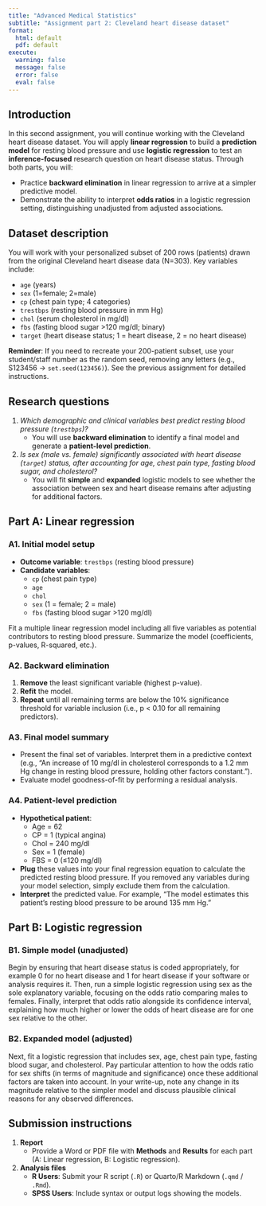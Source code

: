 ```yaml
---
title: "Advanced Medical Statistics"
subtitle: "Assignment part 2: Cleveland heart disease dataset"
format:
  html: default
  pdf: default
execute:
  warning: false
  message: false
  error: false
  eval: false
---
```


## Introduction

In this second assignment, you will continue working with the Cleveland heart disease dataset. You will apply **linear regression** to build a **prediction model** for resting blood pressure and use **logistic regression** to test an **inference-focused** research question on heart disease status. Through both parts, you will:

- Practice **backward elimination** in linear regression to arrive at a simpler predictive model.
- Demonstrate the ability to interpret **odds ratios** in a logistic regression setting, distinguishing unadjusted from adjusted associations.

## Dataset description

You will work with your personalized subset of 200 rows (patients) drawn from the original Cleveland heart disease data (N=303). Key variables include:

- `age` (years)
- `sex` (1=female; 2=male)
- `cp` (chest pain type; 4 categories)
- `trestbps` (resting blood pressure in mm Hg)
- `chol` (serum cholesterol in mg/dl)
- `fbs` (fasting blood sugar >120 mg/dl; binary)
- `target` (heart disease status; 1 = heart disease, 2 = no heart disease)

::: {.callout-important}
**Reminder**: If you need to recreate your 200-patient subset, use your student/staff number as the random seed, removing any letters (e.g., S123456 → `set.seed(123456)`). See the previous assignment for detailed instructions.
:::

## Research questions

1. *Which demographic and clinical variables best predict resting blood pressure (`trestbps`)?*  
   - You will use **backward elimination** to identify a final model and generate a **patient-level prediction**.

2. *Is sex (male vs. female) significantly associated with heart disease (`target`) status, after accounting for age, chest pain type, fasting blood sugar, and cholesterol?*  
   - You will fit **simple** and **expanded** logistic models to see whether the association between sex and heart disease remains after adjusting for additional factors.

## Part A: Linear regression

### A1. Initial model setup

- **Outcome variable**: `trestbps` (resting blood pressure)
- **Candidate variables**:
  - `cp` (chest pain type)
  - `age`
  - `chol`
  - `sex` (1 = female; 2 = male)
  - `fbs` (fasting blood sugar >120 mg/dl)

Fit a multiple linear regression model including all five variables as potential contributors to resting blood pressure. Summarize the model (coefficients, p-values, R-squared, etc.).

### A2. Backward elimination

1. **Remove** the least significant variable (highest p-value).
2. **Refit** the model.
3. **Repeat** until all remaining terms are below the 10% significance threshold for variable inclusion (i.e., p < 0.10 for all remaining predictors).

### A3. Final model summary

- Present the final set of variables. Interpret them in a predictive context (e.g., “An increase of 10 mg/dl in cholesterol corresponds to a 1.2 mm Hg change in resting blood pressure, holding other factors constant.”).
- Evaluate model goodness-of-fit by performing a residual analysis.

### A4. Patient-level prediction

- **Hypothetical patient**:
  - Age = 62
  - CP = 1 (typical angina)
  - Chol = 240 mg/dl
  - Sex = 1 (female)
  - FBS = 0 (≤120 mg/dl)
- **Plug** these values into your final regression equation to calculate the predicted resting blood pressure. If you removed any variables during your model selection, simply exclude them from the calculation.
- **Interpret** the predicted value. For example, “The model estimates this patient’s resting blood pressure to be around 135 mm Hg.”

## Part B: Logistic regression

### B1. Simple model (unadjusted)

Begin by ensuring that heart disease status is coded appropriately, for example 0 for no heart disease and 1 for heart disease if your software or analysis requires it. Then, run a simple logistic regression using sex as the sole explanatory variable, focusing on the odds ratio comparing males to females. Finally, interpret that odds ratio alongside its confidence interval, explaining how much higher or lower the odds of heart disease are for one sex relative to the other.

### B2. Expanded model (adjusted)

Next, fit a logistic regression that includes sex, age, chest pain type, fasting blood sugar, and cholesterol. Pay particular attention to how the odds ratio for sex shifts (in terms of magnitude and significance) once these additional factors are taken into account. In your write-up, note any change in its magnitude relative to the simpler model and discuss plausible clinical reasons for any observed differences.

## Submission instructions

1. **Report**
   - Provide a Word or PDF file with **Methods** and **Results** for each part (A: Linear regression, B: Logistic regression).
2. **Analysis files**
   - **R Users**: Submit your R script (`.R`) or Quarto/R Markdown (`.qmd` / `.Rmd`).
   - **SPSS Users**: Include syntax or output logs showing the models.

